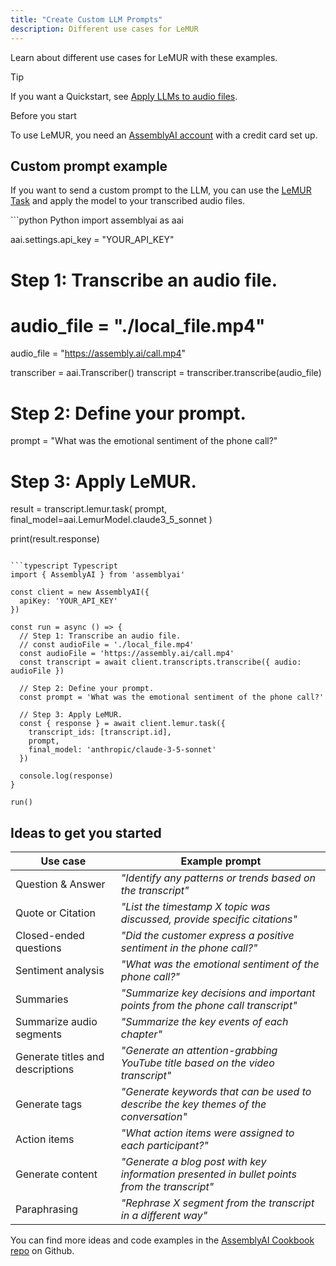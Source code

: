 ```yaml
---
title: "Create Custom LLM Prompts"
description: Different use cases for LeMUR
---
```


Learn about different use cases for LeMUR with these examples.

<Tip>

Tip

If you want a Quickstart, see [Apply LLMs to audio files](/docs/getting-started/apply-llms-to-audio-files).

</Tip>

<Info>
Before you start

To use LeMUR, you need an [AssemblyAI account](https://www.assemblyai.com/dashboard/signup) with a credit card set up.
</Info>

## Custom prompt example[​](#custom-prompt-example "Direct link to Custom prompt example")

If you want to send a custom prompt to the LLM, you can use the [LeMUR Task](https://assemblyai.com/docs/api-reference/lemur/task) and apply the model to your transcribed audio files.

<CodeGroup>
```python Python
import assemblyai as aai

aai.settings.api_key = "YOUR_API_KEY"

# Step 1: Transcribe an audio file.
# audio_file = "./local_file.mp4"
audio_file = "https://assembly.ai/call.mp4"

transcriber = aai.Transcriber()
transcript = transcriber.transcribe(audio_file)

# Step 2: Define your prompt.
prompt = "What was the emotional sentiment of the phone call?"

# Step 3: Apply LeMUR.
result = transcript.lemur.task(
    prompt, final_model=aai.LemurModel.claude3_5_sonnet
)

print(result.response)
```

```typescript Typescript
import { AssemblyAI } from 'assemblyai'

const client = new AssemblyAI({
  apiKey: 'YOUR_API_KEY'
})

const run = async () => {
  // Step 1: Transcribe an audio file.
  // const audioFile = './local_file.mp4'
  const audioFile = 'https://assembly.ai/call.mp4'
  const transcript = await client.transcripts.transcribe({ audio: audioFile })

  // Step 2: Define your prompt.
  const prompt = 'What was the emotional sentiment of the phone call?'

  // Step 3: Apply LeMUR.
  const { response } = await client.lemur.task({
    transcript_ids: [transcript.id],
    prompt,
    final_model: 'anthropic/claude-3-5-sonnet'
  })

  console.log(response)
}

run()
```
</CodeGroup>

## Ideas to get you started[​](#ideas-to-get-you-started "Direct link to Ideas to get you started")

| Use case | Example prompt |
| --- | --- |
| Question & Answer | _"Identify any patterns or trends based on the transcript"_ |
| Quote or Citation | _"List the timestamp X topic was discussed, provide specific citations"_ |
| Closed-ended questions | _"Did the customer express a positive sentiment in the phone call?"_ |
| Sentiment analysis | _"What was the emotional sentiment of the phone call?"_ |
| Summaries | _"Summarize key decisions and important points from the phone call transcript"_ |
| Summarize audio segments | _"Summarize the key events of each chapter"_ |
| Generate titles and descriptions | _"Generate an attention-grabbing YouTube title based on the video transcript"_ |
| Generate tags | _"Generate keywords that can be used to describe the key themes of the conversation"_ |
| Action items | _"What action items were assigned to each participant?"_ |
| Generate content | _"Generate a blog post with key information presented in bullet points from the transcript"_ |
| Paraphrasing | _"Rephrase X segment from the transcript in a different way"_ |

You can find more ideas and code examples in the [AssemblyAI Cookbook repo](https://github.com/AssemblyAI/cookbook) on Github.